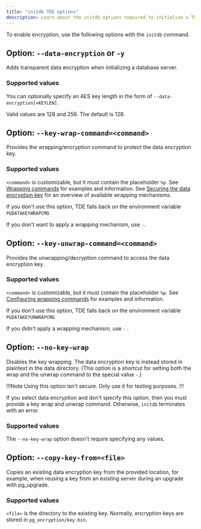 ```yaml
---
title: "initdb TDE options" 
description: Learn about the initdb options required to initialize a TDE-encrypted database.
---
```


To enable encryption, use the following options with the `initdb` command.

## Option: `--data-encryption` or `-y`

Adds transparent data encryption when initializing a database server.

### Supported values

You can optionally specify an AES key length in the form of `--data-encryption[=KEYLEN]`. 

Valid values are 128 and 256. The default is 128.

## Option: `--key-wrap-command=<command>`

Provides the wrapping/encryption command to protect the data encryption key.

### Supported values

`<command>` is customizable, but it must contain the placeholder `%p`. See [Wrapping commands](secure_key/#configuring-a-wrapping-and-unwrapping-command) for examples and information. See [Securing the data encryption key](secure_key) for an overview of available wrapping mechanisms.

If you don't use this option, TDE falls back on the environment variable `PGDATAKEYWRAPCMD`.

If you don't want to apply a wrapping mechanism, use `-`. 

## Option: `--key-unwrap-command=<command>`

Provides the unwrapping/decryption command to access the data encryption key.

### Supported values

`<command>` is customizable, but it must contain the placeholder `%p`. See [Configuring wrapping commands](secure_key/#configuring-a-wrapping-and-unwrapping-command) for examples and information.

If you don't use this option, TDE falls back on the environment variable `PGDATAKEYUNWRAPCMD`.

If you didn't apply a wrapping mechanism, use `-` .
 
## Option: `--no-key-wrap`

Disables the key wrapping. The data encryption key is instead stored in plaintext in the data directory. (This option is a shortcut for setting both the wrap and the unwrap command to the special value `-`.)

!!!Note
   Using this option isn't secure. Only use it for testing purposes.
!!!
  
If you select data encryption and don't specify this option, then you must provide a key wrap and unwrap command. Otherwise, `initdb` terminates with an error.

### Supported values

The `--no-key-wrap` option doesn't require specifying any values.

## Option: `--copy-key-from=<file>`

Copies an existing data encryption key from the provided location, for example, when reusing a key from an existing server during an upgrade with pg_upgrade.

### Supported values

`<file>` is the directory to the existing key. Normally, encryption keys are stored in `pg_encryption/key.bin`.
